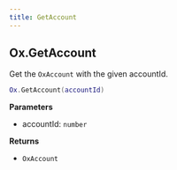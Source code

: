 ```yaml
---
title: GetAccount
---
```


## Ox.GetAccount

Get the `OxAccount` with the given accountId.

```lua
Ox.GetAccount(accountId)
```

**Parameters**

- accountId: `number`

**Returns**

- `OxAccount`
